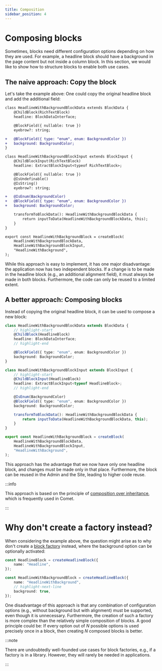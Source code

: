 ```yaml
---
title: Composition
sidebar_position: 4
---
```


# Composing blocks

Sometimes, blocks need different configuration options depending on how they are used.
For example, a headline block should have a background in the page content but not inside a column block.
In this section, we would like to show how to structure blocks to enable both use cases.

## The naive approach: Copy the block

Let's take the example above: One could copy the original headline block and add the additional field:

```diff title=headline-with-background.block.ts
class HeadlineWithBackgroundBlockData extends BlockData {
    @ChildBlock(RichTextBlock)
    headline: BlockDataInterface;

    @BlockField({ nullable: true })
    eyebrow?: string;

+   @BlockField({ type: "enum", enum: BackgroundColor })
+   background: BackgroundColor;
}

class HeadlineWithBackgroundBlockInput extends BlockInput {
    @ChildBlockInput(RichTextBlock)
    headline: ExtractBlockInput<typeof RichTextBlock>;

    @BlockField({ nullable: true })
    @IsUndefinable()
    @IsString()
    eyebrow?: string;

+   @IsEnum(BackgroundColor)
+   @BlockField({ type: "enum", enum: BackgroundColor })
+   background: BackgroundColor;

    transformToBlockData(): HeadlineWithBackgroundBlockData {
        return inputToData(HeadlineWithBackgroundBlockData, this);
    }
}

export const HeadlineWithBackgroundBlock = createBlock(
    HeadlineWithBackgroundBlockData,
    HeadlineWithBackgroundBlockInput,
    "HeadlineWithBackground",
);
```

While this approach is easy to implement, it has one major disadvantage: the application now has two independent blocks.
If a change is to be made in the headline block (e.g., an additional alignment field), it must always be made in both blocks.
Furthermore, the code can only be reused to a limited extent.

## A better approach: Composing blocks

Instead of copying the original headline block, it can be used to compose a new block:

```ts title=headline-with-background.block.ts
class HeadlineWithBackgroundBlockData extends BlockData {
    // highlight-start
    @ChildBlock(HeadlineBlock)
    headline: BlockDataInterface;
    // highlight-end

    @BlockField({ type: "enum", enum: BackgroundColor })
    background: BackgroundColor;
}

class HeadlineWithBackgroundBlockInput extends BlockInput {
    // highlight-start
    @ChildBlockInput(HeadlineBlock)
    headline: ExtractBlockInput<typeof HeadlineBlock>;
    // highlight-end

    @IsEnum(BackgroundColor)
    @BlockField({ type: "enum", enum: BackgroundColor })
    background: BackgroundColor;

    transformToBlockData(): HeadlineWithBackgroundBlockData {
        return inputToData(HeadlineWithBackgroundBlockData, this);
    }
}

export const HeadlineWithBackgroundBlock = createBlock(
    HeadlineWithBackgroundBlockData,
    HeadlineWithBackgroundBlockInput,
    "HeadlineWithBackground",
);
```

This approach has the advantage that we now have only one headline block, and changes must be made only in that place.
Furthermore, the block can be reused in the Admin and the Site, leading to higher code reuse.

:::info

This approach is based on the principle of [composition over inheritance](https://en.wikipedia.org/wiki/Composition_over_inheritance), which is frequently used in Comet.

:::

# Why don't create a factory instead?

When considering the example above, the question might arise as to why don't create a [block factory](/docs/blocks/block-factories) instead, where the background option can be optionally activated:

```ts
const HeadlineBlock = createHeadlineBlock({
    name: "Headline",
});

const HeadlineWithBackgroundBlock = createHeadlineBlock({
    name: "HeadlineWithBackground",
    // highlight-next-line
    background: true,
});
```

One disadvantage of this approach is that any combination of configuration options (e.g., without background but with alignment) must be supported, even though it is unnecessary.
Furthermore, the creation of such a factory is more complex than the relatively simple composition of blocks.
A good principle could be: If every option out of _N_ possible options is used precisely once in a block, then creating _N_ composed blocks is better.

:::note

There are undoubtedly well-founded use cases for block factories, e.g., if a factory is in a library.
However, they will rarely be needed in applications.

:::
